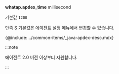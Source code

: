 **whatap.apdex_time** <span class='type'>millisecond</span>

기본값 `1200`

만족 S 기본값은 에이전트 설정 메뉴에서 변경할 수 있습니다.

{@include: ../common-items/_java-apdex-desc.mdx}

:::note

에이전트 2.0 버전 이상부터 지원합니다.

:::